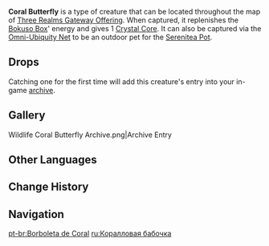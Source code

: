 {{Furnishing Infobox
|id             = 369155
|image          = Wildlife Coral Butterfly Icon.png
|category       = Animal
|subcategory    = Outdoor Creature
|rarity         = 3
|adeptal_energy = 100
|load           = 600
|reduced_load   = 600
|description    = The Sangacorexes' migratory patterns resemble those of butterflies.<br />When they have almost finished converting the rampaging elemental energies in a certain area, the bone structure of the next generation of Sangacorexes will condense into wings of a sort. They will then fly through Enkanomiya, searching for a new place to live, grow, and multiply.<br />Inside the Realm Within, where there are no existential threats present, the flap of their wings is not quite as light as that of other butterflies, as if they are chasing some sort of memory...
|lbType         = Wildlife
|lbFamily       = Other Wildlife
|lbGroup        = Crystalflies
|source1        = Omni-Ubiquity Net
|event          = Three Realms Gateway Offering
}}
{{Description|The Sangacorexes' migratory patterns resemble those of butterflies.<br />When they have almost converted the rampaging elemental energies in a certain area, the bone structure of the next generation of Sangacorex will condense into wings of a sort. They will then fly through [[Enkanomiya]], searching for a new place to live, grow, and multiply.<br />They were once destroyers of the old order, only capable of living while concealed in the [[Dark Sea]].<br />And there they would have stayed, had the serpent god not given them another opportunity.|[[Archive]] Description}}
'''Coral Butterfly''' is a type of creature that can be located throughout the map of [[Three Realms Gateway Offering]]. When captured, it replenishes the [[Bokuso Box]]' energy and gives 1 [[Crystal Core]]. It can also be captured via the [[Omni-Ubiquity Net]] to be an outdoor pet for the [[Serenitea Pot]].

==Drops==
{{Card|Crystal Core|1}}

Catching one for the first time will add this creature's entry into your in-game [[archive]].

==Gallery==
<gallery captionalign="center">
Wildlife Coral Butterfly Archive.png|Archive Entry
</gallery>

==Other Languages==
{{Other Languages|default_hidden = 1
|en      = Coral Butterfly
|zhs     = 珊瑚蝶
|zhs_rm  = Shānhú-dié
|zht     = 珊瑚蝶
|zht_rm  = Shānhú-dié
|ja      = 珊瑚蝶
|ja_rm   = Sango-chou
|ko      = 산호 나비
|ko_rm   = Sanho Nabi
|es      = Mariposa coralina
|fr      = Papillon de corail
|ru      = Коралловая бабочка
|th      = Coral Butterfly
|vi      = Bướm San Hô
|de      = Korallenschmetterling
|id      = Coral Butterfly
|pt      = Borboleta de Coral
}}

==Change History==
{{Change History|2.5}}

==Navigation==
{{Wildlife Navbox|state=collapsed}}
{{Furnishing Navbox/Living|Animal}}

[[pt-br:Borboleta de Coral]]
[[ru:Коралловая бабочка]]